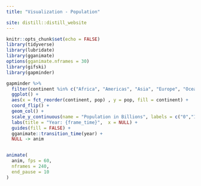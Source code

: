 ```yaml
---
title: "Visualization - Population"

site: distill::distill_website
---
```


```r
knitr::opts_chunk$set(echo = FALSE)
library(tidyverse)
library(lubridate)
library(gganimate)
options(gganimate.nframes = 30)
library(gifski)
library(gapminder)
```

```r
gapminder %>% 
  filter(continent %in% c("Africa", "Americas", "Asia", "Europe", "Oceania")) %>% 
  ggplot() +
  aes(x = fct_reorder(continent, pop) , y = pop, fill = continent) +
  coord_flip() +
  geom_col() +
  scale_y_continuous(name = "Population in Billions", labels = c("0","1", "2", "3", "4")) +
  labs(title = "Year: {frame_time}",  x = NULL) +                     
  guides(fill = FALSE) + 
  gganimate::transition_time(year) +
  NULL -> anim


animate(
  anim, fps = 60,
  nframes = 240,
  end_pause = 10
)
```
